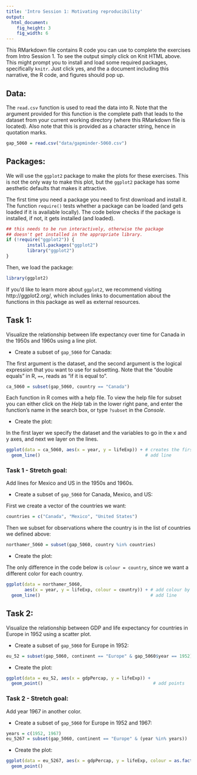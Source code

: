 ```yaml
---
title: 'Intro Session 1: Motivating reproducibility'
output:
  html_document:
    fig_height: 3
    fig_width: 6
---
```


This RMarkdown file contains R code you can use to complete the exercises from Intro Session 1. To see the output simply click on Knit HTML above. This might prompt you to install and load some required packages, specifically `knitr`. Just click yes, and the a document including this narrative, the R code, and figures should pop up.

## Data:

The `read.csv` function is used to read the data into R. Note that the argument provided for this function is the complete path that leads to the dataset from your current working directory (where this RMarkdown file is located). Also note that this is provided as a character string, hence in quotation marks.

```r
gap_5060 = read.csv("data/gapminder-5060.csv")
```

## Packages:

We will use the `ggplot2` package to make the plots for these exercises. This is not the only way to make this plot, but the `ggplot2` package has some aesthetic defaults that makes it attractive.

The first time you need a package you need to first download and install it. The
function `require()` tests whether a package can be loaded (and gets loaded if
it is available locally). The code below checks if the package is installed, if
not, it gets installed (and loaded).

```r
## this needs to be run interactively, otherwise the package
## doesn't get installed in the appropriate library.
if (!require("ggplot2")) {
        install.packages("ggplot2")
        library("ggplot2")
}
```

Then, we load the package:

```r
library(ggplot2)
```

If you'd like to learn more about `ggplot2`, we recommend visiting http://ggplot2.org/, which includes links to documentation about the functions in this package as well as external resources.

## Task 1:

Visualize the relationship between life expectancy over time for Canada in the 1950s and 1960s using a line plot.

* Create a subset of `gap_5060` for Canada:

The first argument is the dataset, and the second argument is the logical expression that you want to use for subsetting. Note that the "double equals" in R, `==`, reads as "if it is equal to".
```r
ca_5060 = subset(gap_5060, country == "Canada")
```

Each function in R comes with a help file. To view the help file for subset you can either click on the *Help* tab in the lower right pane, and enter the function's name in the search box, or type `?subset` in the *Console*.

* Create the plot:

In the first layer we specify the dataset and the variables to go in the x and y axes, and next we layer on the lines.
```r
ggplot(data = ca_5060, aes(x = year, y = lifeExp)) + # creates the first layer
  geom_line()                                        # add line
```

### Task 1 - Stretch goal:

Add lines for Mexico and US in the 1950s and 1960s.

* Create a subset of `gap_5060` for Canada, Mexico, and US:

First we create a vector of the countries we want:
```r
countries = c("Canada", "Mexico", "United States")
```

Then we subset for observations where the country is in the list of countries we defined above:
```r
northamer_5060 = subset(gap_5060, country %in% countries)
```

* Create the plot:

The only difference in the code below is `colour = country`, since we want a different color for each country.
```r
ggplot(data = northamer_5060,
       aes(x = year, y = lifeExp, colour = country)) + # add colour by country
  geom_line()                                          # add line
```

## Task 2:

Visualize the relationship between GDP and life expectancy for countries in Europe in 1952 using a scatter plot.

* Create a subset of `gap_5060` for Europe in 1952:
```r
eu_52 = subset(gap_5060, continent == "Europe" & gap_5060$year == 1952)
```

* Create the plot:
```r
ggplot(data = eu_52, aes(x = gdpPercap, y = lifeExp)) +
  geom_point()                                          # add points
```

### Task 2 - Stretch goal:

Add year 1967 in another color.

* Create a subset of `gap_5060` for Europe in 1952 and 1967:
```r
years = c(1952, 1967)
eu_5267 = subset(gap_5060, continent == "Europe" & (year %in% years))
```

* Create the plot:
```r
ggplot(data = eu_5267, aes(x = gdpPercap, y = lifeExp, colour = as.factor(year))) +
  geom_point()
```
